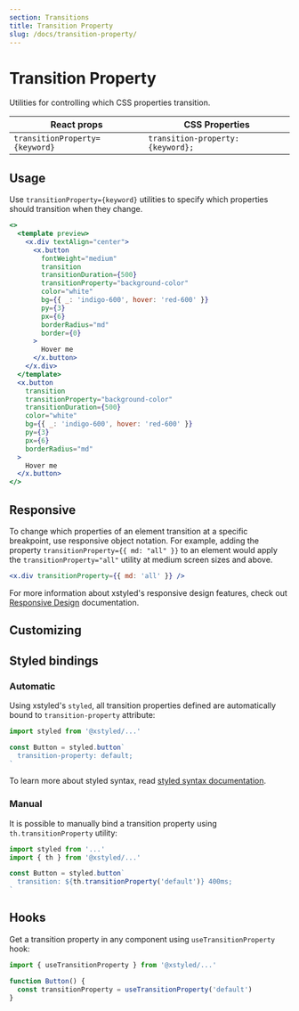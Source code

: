 ```yaml
---
section: Transitions
title: Transition Property
slug: /docs/transition-property/
---
```


# Transition Property

Utilities for controlling which CSS properties transition.

<carbon-ad />

| React props                    | CSS Properties                    |
| ------------------------------ | --------------------------------- |
| `transitionProperty={keyword}` | `transition-property: {keyword};` |

## Usage

Use `transitionProperty={keyword}` utilities to specify which properties should transition when they change.

```jsx preview color=indigo
<>
  <template preview>
    <x.div textAlign="center">
      <x.button
        fontWeight="medium"
        transition
        transitionDuration={500}
        transitionProperty="background-color"
        color="white"
        bg={{ _: 'indigo-600', hover: 'red-600' }}
        py={3}
        px={6}
        borderRadius="md"
        border={0}
      >
        Hover me
      </x.button>
    </x.div>
  </template>
  <x.button
    transition
    transitionProperty="background-color"
    transitionDuration={500}
    color="white"
    bg={{ _: 'indigo-600', hover: 'red-600' }}
    py={3}
    px={6}
    borderRadius="md"
  >
    Hover me
  </x.button>
</>
```

## Responsive

To change which properties of an element transition at a specific breakpoint, use responsive object notation. For example, adding the property `transitionProperty={{ md: "all" }}` to an element would apply the `transitionProperty="all"` utility at medium screen sizes and above.

```jsx
<x.div transitionProperty={{ md: 'all' }} />
```

For more information about xstyled's responsive design features, check out [Responsive Design](/docs/responsive-design/) documentation.

## Customizing


<CustomizeTransitionProperties />

## Styled bindings

### Automatic

Using xstyled's `styled`, all transition properties defined are automatically bound to `transition-property` attribute:

```js
import styled from '@xstyled/...'

const Button = styled.button`
  transition-property: default;
`
```

To learn more about styled syntax, read [styled syntax documentation](/docs/enhanced-styled-components/).

### Manual

It is possible to manually bind a transition property using `th.transitionProperty` utility:

```js
import styled from '...'
import { th } from '@xstyled/...'

const Button = styled.button`
  transition: ${th.transitionProperty('default')} 400ms;
`
```

## Hooks

Get a transition property in any component using `useTransitionProperty` hook:

```js
import { useTransitionProperty } from '@xstyled/...'

function Button() {
  const transitionProperty = useTransitionProperty('default')
}
```
